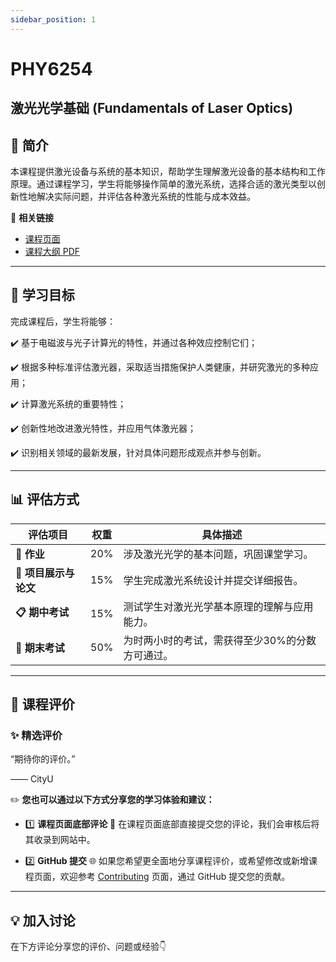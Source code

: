 ```yaml
---
sidebar_position: 1
---
```


# PHY6254
## 激光光学基础 (Fundamentals of Laser Optics)

## **📘 简介**
本课程提供激光设备与系统的基本知识，帮助学生理解激光设备的基本结构和工作原理。通过课程学习，学生将能够操作简单的激光系统，选择合适的激光类型以创新性地解决实际问题，并评估各种激光系统的性能与成本效益。

🔗 **相关链接**
- [课程页面](https://www.cityu.edu.hk/catalogue/pg/202425/course/PHY6254.htm)
- [课程大纲 PDF](https://www.cityu.edu.hk/catalogue/pg/202425/course/PHY6254.pdf)

---

## **🎯 学习目标**

完成课程后，学生将能够：

✔️ 基于电磁波与光子计算光的特性，并通过各种效应控制它们；

✔️ 根据多种标准评估激光器，采取适当措施保护人类健康，并研究激光的多种应用；

✔️ 计算激光系统的重要特性；

✔️ 创新性地改进激光特性，并应用气体激光器；

✔️ 识别相关领域的最新发展，针对具体问题形成观点并参与创新。

---

## **📊 评估方式**

| **评估项目**            | **权重** | **具体描述**                                                                                       |
|------------------------|---------|---------------------------------------------------------------------------------------------------|
| **📂 作业**             | 20%      | 涉及激光光学的基本问题，巩固课堂学习。                                                               |
| **📂 项目展示与论文**    | 15%      | 学生完成激光系统设计并提交详细报告。                                                                  |
| **📋 期中考试**          | 15%      | 测试学生对激光光学基本原理的理解与应用能力。                                                           |
| **📝 期末考试**         | 50%      | 为时两小时的考试，需获得至少30%的分数方可通过。                                                        |

---

## **💬 课程评价**

### ✨ **精选评价**
<div className={commentStyles.commentBox}>
    <p className={commentStyles.commentText}>
        “期待你的评价。”
    </p>
    <p className={commentStyles.commentAuthor}>—— CityU</p>
</div>

✏️ **您也可以通过以下方式分享您的学习体验和建议：**

- 1️⃣ **课程页面底部评论**
💬 在课程页面底部直接提交您的评论，我们会审核后将其收录到网站中。

- 2️⃣ **GitHub 提交**
🌐 如果您希望更全面地分享课程评价，或希望修改或新增课程页面，欢迎参考 [Contributing](https://penjc.github.io/CityU/contributing) 页面，通过 GitHub 提交您的贡献。

---

## **💡 加入讨论**

在下方评论分享您的评价、问题或经验👇
<Utterances />
